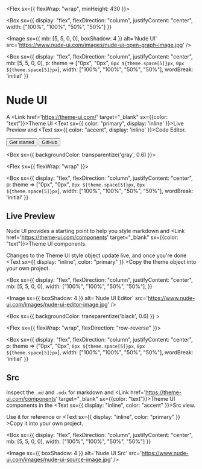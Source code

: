 

<Box>
  <Container>

  <Flex sx={{ flexWrap: "wrap", minHeight: 430 }}>

  <Box 
    sx={{ 
      display: "flex",
      flexDirection: "column",
      justifyContent: "center",
      width: ["100%", "100%", "50%", "50%"] 
    }}
  >
  
  <Image sx={{ mb: [5, 5, 0, 0], boxShadow: 4 }} alt='Nude UI' src='https://www.nude-ui.com/images/nude-ui-open-graph-image.jpg' />
  
  </Box>

  <Box
    sx={{
      display: "flex",
      flexDirection: "column",
      justifyContent: "center",
      mb: [5, 5, 0, 0],
      p: theme => ["0px", "0px", `0px ${theme.space[5]}px`, `0px ${theme.space[5]}px`],
      width: ["100%", "100%", "50%", "50%"],
      wordBreak: 'initial'
    }}
  >

  # Nude UI 

  A <Link href='https://theme-ui.com/' target="_blank" sx={{color: "text"}}>Theme UI</Link> <Text sx={{ color: "primary", display: 'inline' }}>Live Preview</Text> and <Text sx={{ color: "accent", display: 'inline' }}>Code Editor.</Text>

  <Flex>

  <Link href="/editor">
    <Button sx={{ mr:3 }} variant='secondary'>Get started</Button>
  </Link>

  <Link href="https://github.com/PaulieScanlon/nude-ui" target="_blank">
    <Button variant='ghost'>GitHub</Button>
  </Link>

  </Flex>

  </Box>

  </Flex>

  </Container>
</Box>

<Box sx={{ backgroundColor: transparentize('gray', 0.6) }}>

  <Container>

  <Flex sx={{ flexWrap: "wrap" }}>

  <Box 
    sx={{ 
      display: "flex",
      flexDirection: "column",
      justifyContent: "center",
      p: theme => ["0px", "0px", `0px ${theme.space[5]}px`, `0px ${theme.space[5]}px`],
      width: ["100%", "100%", "50%", "50%"],
      wordBreak: 'initial' 
    }}
  >

  ## Live Preview 

  Nude UI provides a starting point to help you style markdown and <Link href='https://theme-ui.com/components' target="_blank" sx={{color: "text"}}>Theme UI components</Link>.

  Changes to the Theme UI style object update live, and once you're done <Text sx={{ display: "inline", color: "primary" }} >Copy</Text> the theme object into your own project. 
  
  </Box>

  <Box
    sx={{
      display: "flex",
      flexDirection: "column",
      justifyContent: "center",
      mb: [5, 5, 0, 0],
      width: ["100%", "100%", "50%", "50%"],
    }}
  >

  <Image sx={{ boxShadow: 4 }} alt='Nude UI Editor' src='https://www.nude-ui.com/images/nude-ui-editor-image.jpg' />

  </Box>

  </Flex>


  </Container>

</Box>

<Box sx={{ backgroundColor: transparentize('black', 0.6) }} >
  <Container>

  <Flex sx={{ flexWrap: "wrap", flexDirection: "row-reverse" }}>

  <Box
    sx={{
      display: "flex",
      flexDirection: "column",
      justifyContent: "center",
      p: theme => ["0px", "0px", `0px ${theme.space[5]}px`, `0px ${theme.space[5]}px`],
      width: ["100%", "100%", "50%", "50%"],
      wordBreak: 'initial'
    }}
  >

  ## Src

  Inspect the `.md` and `.mdx` for markdown and <Link href='https://theme-ui.com/components' target="_blank" sx={{color: "text"}}>Theme UI components</Link> in the <Text sx={{ display: "inline", color: "accent" }}>Src</Text> view. 
  
  Use it for reference or <Text sx={{ display: "inline", color: "primary" }} >Copy</Text> it into your own project.

  </Box>

  <Box 
    sx={{ 
      display: "flex",
      flexDirection: "column",
      justifyContent: "center",
       mb: [5, 5, 0, 0],
      width: ["100%", "100%", "50%", "50%"] 
    }}
  >
  
  <Image sx={{ boxShadow: 4 }} alt='Nude UI Src' src='https://www.nude-ui.com/images/nude-ui-source-image.jpg' />
  
  </Box>

  </Flex>

  </Container>
</Box>
